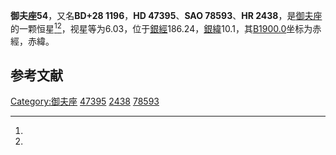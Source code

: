 {{Starbox begin
| name = 御夫座54
}}
{{Starbox observe
| epoch = [[J2000.0|J2000.0]]
| constell = [[御夫座|御夫座]]<ref name=SIMBAD>{{cite web
 | url=http://simbad.u-strasbg.fr/simbad/sim-id?Ident=HR+2438
 | title=Pulsating variable Star
 | publisher=Centre de Données astronomiques de Strasbourg
 | work=SIMBAD
 | accessdate=2012-07-13
 | archive-date=2019-08-05
 | archive-url=https://web.archive.org/web/20190805221035/http://simbad.u-strasbg.fr/simbad/sim-id?Ident=HR+2438
 | dead-url=no
 }}</ref><ref name=DATA>{{cite web
 | url=http://vizier.u-strasbg.fr/viz-bin/VizieR-5?-out.add=.&-source=5050&-corr=PK=HR&-out.max=9999&HR=2438
 | title=VizieR Detailed Page
 | accessdate=2012-07-13
 | archive-date=2016-03-05
 | archive-url=https://web.archive.org/web/20160305050148/http://vizier.u-strasbg.fr/viz-bin/VizieR-5?-out.add=.&-source=5050&-corr=PK=HR&-out.max=9999&HR=2438
 | dead-url=no
 }}</ref>
| 星官 = 
| ra = {{RA|6|39|33.1}}<ref name=SIMBAD /><ref name=DATA />
| dec = {{DEC|+28|15|47}}<ref name=SIMBAD /><ref name=DATA />
| appmag_v = 6.03<ref name=SIMBAD /><ref name=DATA />
}}
{{Starbox character
| class = B7III<ref name=SIMBAD /><ref name=DATA />
| b-v = -0.08<ref name=SIMBAD /><ref name=DATA />
| u-b = -0.48<ref name=SIMBAD /><ref name=DATA />
| r-i = <ref name=SIMBAD /><ref name=DATA />
| variable = 
}}
{{Starbox astrometry
| radial_v = -0.48
| prop_mo_ra = 19
| parallax = 0.002
| p_error =
}}
{{Starbox catalog
| names =BD+28 1196，[[SAO星表|SAO]] 78593，[[HD星表|HD]] 47395，[[HR星表|HR]] 2438}}
{{Starbox reference |Simbad=HR+2438}}
{{Starbox end}}

'''御夫座54'''，又名'''BD+28 1196'''，'''HD 47395'''、'''SAO 78593'''、'''HR 2438'''，是[[御夫座|御夫座]]的一颗恒星<ref name=SIMBAD /><ref name=DATA />，视星等为6.03，位于[[銀道座標系|銀經]]186.24，[[銀道座標系|銀緯]]10.1，其[[B1900.0|B1900.0]]坐标为赤經{{RA|6|33|14.7}}，赤緯{{DEC|+28|10.1|5}}。

== 参考文献 ==
{{reflist}}

{{star-stub}}

{{御夫座恒星}}
{{星官|井宿|8|19}}
[[Category:御夫座|Category:御夫座]]
[[Category:HD和HDE天體|47395]]
[[Category:HR天體|2438]]
[[Category:SAO天體|78593]]